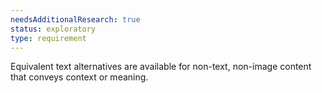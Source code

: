 ```yaml
---
needsAdditionalResearch: true
status: exploratory
type: requirement
---
```


Equivalent text alternatives are available for non-text, non-image <a>content</a> that conveys context or meaning.
